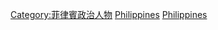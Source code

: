 [[Category:菲律賓政治人物|Category:菲律賓政治人物]]
[[Category:東南亞女性政治人物|Philippines]]
[[Category:亚洲各国女性政治人物|Philippines]]